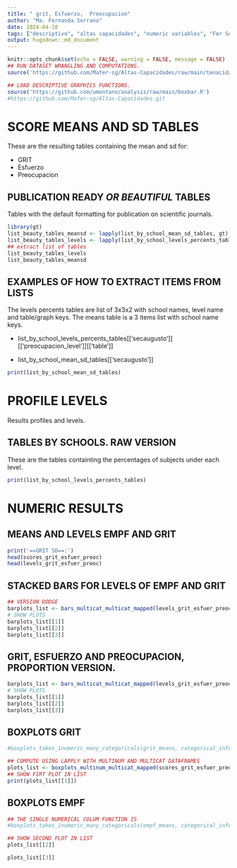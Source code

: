 ```yaml
---
title: " grit, Esfuerzo,  Preocupacion"
author: "Ma. Fernanda Serrano"
date: 2024-04-10
tags: ["descriptivo", "altas capacidades", "numeric variables", "Fer Serrano", "tenacidad", "perfeccionismo"]
output: hugodown::md_document
---
```

```r
knitr::opts_chunk$set(echo = FALSE, warning = FALSE, message = FALSE)
## RUN DATASET WRANGLING AND COMPUTATIONS.
source('https://github.com/Mafer-sg/Altas-Capacidades/raw/main/tenacidad.R')

## LOAD DESCRIPTIVE GRAPHICS FUNCTIONS.
source('https://github.com/umontano/analysis/raw/main/boxbar.R')
#https://github.com/Mafer-sg/Altas-Capacidades.git
```

# SCORE MEANS AND SD TABLES
These are the resulting tables containing the mean and sd for:

- GRIT
- Esfuerzo
- Preocupacion

## PUBLICATION READY _OR BEAUTIFUL_ TABLES
Tables with the default formatting for publication on scientific journals.
```r
library(gt)
list_beauty_tables_meansd <- lapply(list_by_school_mean_sd_tables, gt)
list_beauty_tables_levels <- lapply(list_by_school_levels_percents_tables, function(each_school) {
## extract list of tables
list_beauty_tables_levels
list_beauty_tables_meansd
```

## EXAMPLES OF HOW TO EXTRACT ITEMS FROM LISTS
The levels percents tables are list of 3x3x2 with school names, level name and table/graph keys.
The means table is a 3 items list with school name keys.

- list_by_school_levels_percents_tables[['secaugusto']][['preocupacion_level']][['table']]

- list_by_school_mean_sd_tables[['secaugusto']]

```r
print(list_by_school_mean_sd_tables)
```


# PROFILE  LEVELS
Results profiles and levels.

## TABLES BY SCHOOLS. RAW VERSION
These are the tables containting the percentages of subjects under each level.

```r
print(list_by_school_levels_percents_tables)
```
# NUMERIC RESULTS

## MEANS AND LEVELS EMPF AND GRIT
```r
print('==GRIT SD==:')
head(scores_grit_esfuer_preoc)
head(levels_grit_esfuer_preoc)
```

## STACKED BARS FOR LEVELS OF EMPF AND GRIT
```r
## VERSION DODGE
barplots_list <- bars_multicat_multicat_mapped(levels_grit_esfuer_preoc, categorical_info, 'dodge')
# SHOW PLOTS
barplots_list[[1]]
barplots_list[[2]]
barplots_list[[3]]
```

## GRIT, ESFUERZO AND PREOCUPACION, PROPORTION VERSION.
```r
barplots_list <- bars_multicat_multicat_mapped(levels_grit_esfuer_preoc, categorical_info, 'fill')
# SHOW PLOTS
barplots_list[[1]]
barplots_list[[2]]
barplots_list[[3]]
```

## BOXPLOTS GRIT
```r
#boxplots_takes_1numeric_many_categoricals(grit_means, categorical_info)

## COMPUTE USING LAPPLY WITH MULTINUM AND MULTICAT DATAFRAMES
plots_list <- boxplots_multinum_multicat_mapped(scores_grit_esfuer_preoc, categorical_info)
## SHOW FIRT PLOT IN LIST
print(plots_list[[1]])
```

## BOXPLOTS EMPF
```r
## THE SINGLE NUMERICAL COLUM FUNCTION IS
#boxplots_takes_1numeric_many_categoricals(empf_means, categorical_info)

## SHOW SECOND PLOT IN LIST
plots_list[[2]]
```

```r
plots_list[[3]]
```
